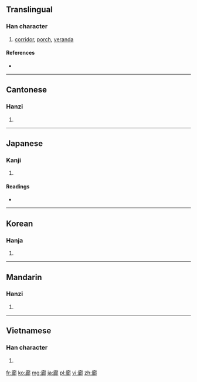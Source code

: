 {{also|廊}}
==Translingual==

===Han character===
{{Han char|rn=53|rad=广|as=09|sn=12|four=0022<sub>7</sub>|canj=戈戈戈中 (IIIL)|ids=⿸[[广]][[郎]]}}

# [[corridor]], [[porch]], [[veranda]]

====References====
* {{Han ref|kx=0349.130|dkj=09437|dj=0660.010|hdz=20890.030|uh=5ECA|ud=24266|bh=B459|bd=46169}}

----

==Cantonese==

===Hanzi===
{{yue-hanzi|jyut=|y=long4}}

# {{defn|Cantonese|sort=广09}}

----

==Japanese==

===Kanji===
{{ja-kanji|grade=c|rs=广09}}

# {{defn|Japanese|sort=广09}}

====Readings====
* {{ja-readings|on=[[ろう]] (rō)|kun=[[わたどの]] (watadono)}}

----

==Korean==

===Hanja===
{{ko-hanja|hangeul=랑|rv=rang|mr=rang}}

# {{defn|Korean|sort=广09}}

----

==Mandarin==

===Hanzi===
{{cmn-hanzi|pin=[[láng]] ([[lang2]])|wg=lang<sup>2</sup>}}

# {{defn|Mandarin|sort=广09}}

----

==Vietnamese==

===Han character===
{{vi-hantu|[[lang]], [[láng]], [[làng]], [[sang]]|rs=广09}}

# {{defn|Vietnamese|sort=广09}}

[[fr:廊]]
[[ko:廊]]
[[mg:廊]]
[[ja:廊]]
[[pl:廊]]
[[vi:廊]]
[[zh:廊]]